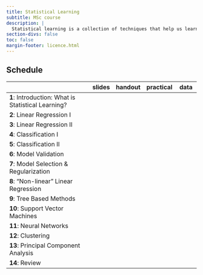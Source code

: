 ```yaml
---
title: Statistical Learning
subtitle: MSc course 
description: |
  Statistical learning is a collection of techniques that help us learn from complex data structures to determine trends and predict future outcomes. In essence, it moves beyond the statistical inference problem of finding a model to explain the data generation process to finding a predictive function based on the data. This course is an introduction to the theory and application of both supervised and unsupervised statistical learning techniques, and provides the skills to apply and evaluate them. Programming in the statistical software R will be used throughout the course to provide hands-on training and practical examples
section-divs: false
toc: false
margin-footer: licence.html
---
```




## Schedule

|                                                    | slides  | handout| practical | data | 
|----------------------------------------------------|:------:|:------:|:---------:|:---------:|
| **1**:  Introduction: What is Statistical Learning? |  
| **2**: Linear Regression I | 
| **3**: Linear Regression II | 
| **4**: Classification I |  
| **5**: Classification II |
| **6**: Model Validation|
| **7**: Model Selection & Regularization|  
| **8**: "Non-linear" Linear Regression |
| **9**: Tree Based Methods| 
| **10**: Support Vector Machines | 
| **11**: Neural Networks| 
| **12**: Clustering | 
| **13**: Principal Component Analysis| 
| **14**: Review |
